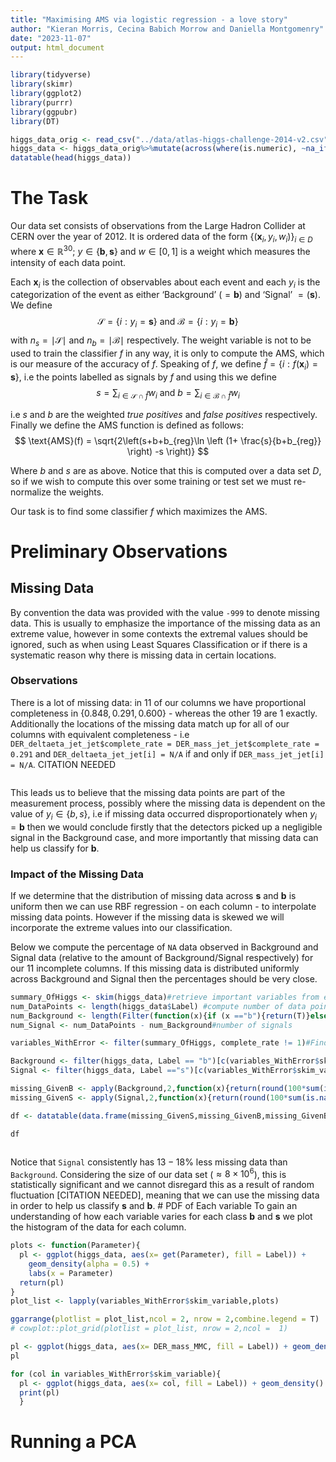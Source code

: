```yaml
---
title: "Maximising AMS via logistic regression - a love story"
author: "Kieran Morris, Cecina Babich Morrow and Daniella Montgomenry"
date: "2023-11-07"
output: html_document
---
```


```r
library(tidyverse)
library(skimr)
library(ggplot2)
library(purrr)
library(ggpubr)
library(DT)
```

```r
higgs_data_orig <- read_csv("../data/atlas-higgs-challenge-2014-v2.csv",show_col_types = F)
higgs_data <- higgs_data_orig%>%mutate(across(where(is.numeric), ~na_if(.x, -999)))
datatable(head(higgs_data))

```

# The Task

Our data set consists of observations from the Large Hadron Collider at CERN over the year of 2012. It is ordered data of the form $\{(\mathbf{x}_i,y_i,w_i)\}_{i \in D}$ where $\mathbf{x} \in \mathbb{R}^{30}$; $y \in \{\mathbf{b},\mathbf{s}\}$ and $w \in [0,1]$ is a weight which measures the intensity of each data point.

Each $\mathbf{x}_i$ is the collection of observables about each event and each $y_i$ is the categorization of the event as either 'Background' $(= \mathbf{b})$ and 'Signal' $=(\mathbf{s})$. We define $$
\mathcal{S} = \{i: y_i = \mathbf{s}\} \text{ and } \mathcal{B} = \{i: y_i  =\mathbf{b}\}
$$ with $n_s = \mid \mathcal{S} \mid$ and $n_b = \mid \mathcal{B} \mid$ respectively. The weight variable is not to be used to train the classifier $f$ in any way, it is only to compute the AMS, which is our measure of the accuracy of $f$. Speaking of $f$, we define $\hat{f} = \{i: f(\mathbf{x}_i) = \mathbf{s}\}$, i.e the points labelled as signals by $f$ and using this we define $$
s = \sum_{i \in \mathcal{S}\cap \hat{f}}w_i \text{ and }  b = \sum_{i \in \mathcal{B}\cap \hat{f}}w_i
$$

i.e $s$ and $b$ are the weighted $\textit{true positives}$ and $\textit{false positives}$ respectively. Finally we define the AMS function is defined as follows: $$
\text{AMS}(f) = \sqrt{2\left(s+b+b_{reg}\ln \left (1+ \frac{s}{b+b_{reg}} \right) -s  \right)}
$$

Where $b$ and $s$ are as above. Notice that this is computed over a data set $D$, so if we wish to compute this over some training or test set we must re-normalize the weights.

Our task is to find some classifier $f$ which maximizes the AMS.

# Preliminary Observations

## Missing Data

By convention the data was provided with the value `-999` to denote missing data. This is usually to emphasize the importance of the missing data as an extreme value, however in some contexts the extremal values should be ignored, such as when using Least Squares Classification or if there is a systematic reason why there is missing data in certain locations.

### Observations

There is a lot of missing data: in $11$ of our columns we have proportional completeness in $\{0.848,0.291,0.600\}$ - whereas the other $19$ are $1$ exactly. Additionally the locations of the missing data match up for all of our columns with equivalent completeness - i.e `DER_deltaeta_jet_jet$complete_rate = DER_mass_jet_jet$complete_rate = 0.291` and `DER_deltaeta_jet_jet[i] = N/A` if and only if `DER_mass_jet_jet[i] = N/A`. CITATION NEEDED

```r

```

This leads us to believe that the missing data points are part of the measurement process, possibly where the missing data is dependent on the value of $y_i \in \{b,s\}$, i.e if missing data occurred disproportionately when $y_i = \mathbf{b}$ then we would conclude firstly that the detectors picked up a negligible signal in the Background case, and more importantly that missing data can help us classify for $\mathbf{b}$.

### Impact of the Missing Data

If we determine that the distribution of missing data across $\mathbf{s}$ and $\mathbf{b}$ is uniform then we can use RBF regression - on each column - to interpolate missing data points. However if the missing data is skewed we will incorporate the extreme values into our classification.

Below we compute the percentage of `NA` data observed in Background and Signal data (relative to the amount of Background/Signal respectively) for our 11 incomplete columns. If this missing data is distributed uniformly across Background and Signal then the percentages should be very close.

```r
summary_OfHiggs <- skim(higgs_data)#retrieve important variables from each column
num_DataPoints <- length(higgs_data$Label) #compute number of data points
num_Background <- length(Filter(function(x){if (x =="b"){return(T)}else{return(F)}},higgs_data$Label))#compute number of background
num_Signal <- num_DataPoints - num_Background#number of signals

variables_WithError <- filter(summary_OfHiggs, complete_rate != 1)#Finding the columns which contain undefined elements

Background <- filter(higgs_data, Label == "b")[c(variables_WithError$skim_variable)]#filtering rows by background
Signal <- filter(higgs_data, Label =="s")[c(variables_WithError$skim_variable)]#filter rows by signal

missing_GivenB <- apply(Background,2,function(x){return(round(100*sum(is.na(x))/length(x),digits = 4))})#calculate percentage missing data for background and signal
missing_GivenS <- apply(Signal,2,function(x){return(round(100*sum(is.na(x))/length(x),digits = 4))})

df <- datatable(data.frame(missing_GivenS,missing_GivenB,missing_GivenB-missing_GivenS),col = c("Signal","Background","Difference"),caption = "% of Missing Background and Signal Data",options = list(pageLength = 11))

df



```

Notice that `Signal` consistently has $13-18 \%$ less missing data than `Background`. Considering the size of our data set ($\approx 8\times 10^6$), this is statistically significant and we cannot disregard this as a result of random fluctuation [CITATION NEEDED], meaning that we can use the missing data in order to help us classify $\mathbf{s}$ and $\mathbf{b}$. \# PDF of Each variable To gain an understanding of how each variable varies for each class $\mathbf{b}$ and $\mathbf{s}$ we plot the histogram of the data for each column.

```r

plots <- function(Parameter){
  pl <- ggplot(higgs_data, aes(x= get(Parameter), fill = Label)) +
    geom_density(alpha = 0.5) +
    labs(x = Parameter)
  return(pl)
}
plot_list <- lapply(variables_WithError$skim_variable,plots)

ggarrange(plotlist = plot_list,ncol = 2, nrow = 2,combine.legend = T)
# cowplot::plot_grid(plotlist = plot_list, nrow = 2,ncol =  1)

```

```r
pl <- ggplot(higgs_data, aes(x= DER_mass_MMC, fill = Label)) + geom_density()
pl

for (col in variables_WithError$skim_variable){
  pl <- ggplot(higgs_data, aes(x= col, fill = Label)) + geom_density()
  print(pl)
  }
```

# Running a PCA
